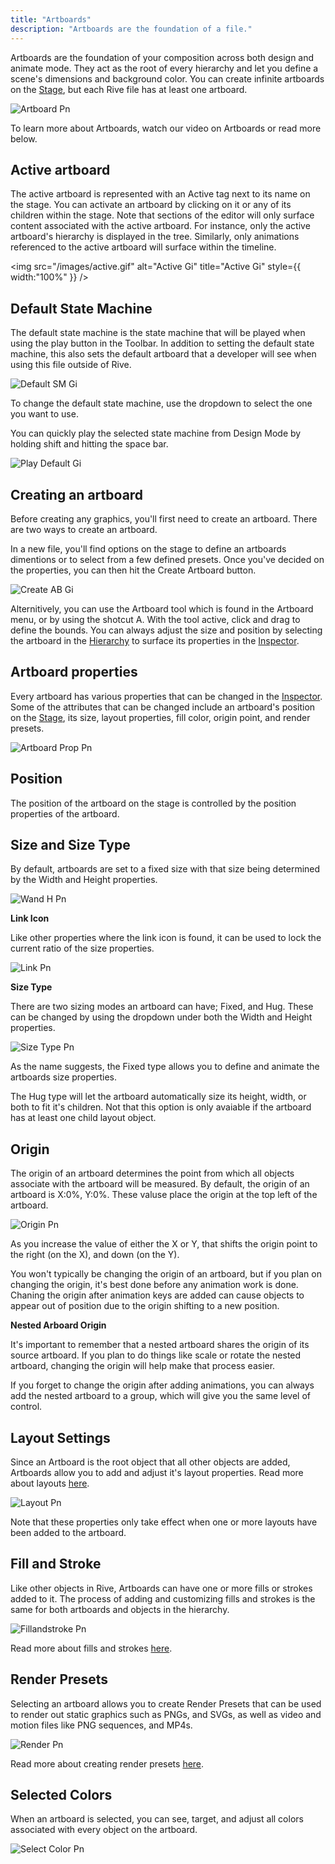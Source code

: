 ```yaml
---
title: "Artboards"
description: "Artboards are the foundation of a file."
---
```



Artboards are the foundation of your composition across both design and animate mode. They act as the root of every hierarchy and let you define a scene's dimensions and background color. You can create infinite artboards on the [Stage](../interface-overview/stage), but each Rive file has at least one artboard.

![Artboard Pn](/images/artboard.png)

To learn more about Artboards, watch our video on Artboards or read more below.

<YouTube id="AitX3lthC3I" />

## ​Active artboard

The active artboard is represented with an Active tag next to its name on the stage. You can activate an artboard by clicking on it or any of its children within the stage. Note that sections of the editor will only surface content associated with the active artboard. For instance, only the active artboard's hierarchy is displayed in the tree. Similarly, only animations referenced to the active artboard will surface within the timeline.

<img
  src="/images/active.gif"
  alt="Active Gi"
  title="Active Gi"
  style={{ width:"100%" }}
/>

## Default State Machine

The default state machine is the state machine that will be played when using the play button in the Toolbar. In addition to setting the default state machine, this also sets the default artboard that a developer will see when using this file outside of Rive.

![Default SM Gi](/images/defaultSM.gif)

To change the default state machine, use the dropdown to select the one you want to use.

You can quickly play the selected state machine from Design Mode by holding shift and hitting the space bar.

![Play Default Gi](/images/playDefault.gif)

## ​Creating an artboard

Before creating any graphics, you'll first need to create an artboard. There are two ways to create an artboard.

In a new file, you'll find options on the stage to define an artboards dimentions or to select from a few defined presets. Once you've decided on the properties, you can then hit the Create Artboard button.

![Create AB Gi](/images/create_AB.gif)

Alternitively, you can use the​ Artboard tool which is found in the Artboard menu, or by using the shotcut A. With the tool active, click and drag to define the bounds. You can always adjust the size and position by selecting the artboard in the [Hierarchy](../interface-overview/hierarchy) to surface its properties in the [Inspector](../interface-overview/inspector).

## Artboard properties

Every artboard has various properties that can be changed in the [Inspector](../interface-overview/inspector). Some of the attributes that can be changed include an artboard's position on the [Stage](../interface-overview/stage), its size, layout properties, fill color, origin point, and render presets.

![Artboard Prop Pn](/images/artboard_prop.png)

## **Position**

The position of the artboard on the stage is controlled by the position properties of the artboard.

## Size and Size Type

By default, artboards are set to a fixed size with that size being determined by the Width and Height properties.

![Wand H Pn](/images/WandH.png)

**Link Icon**

Like other properties where the link icon is found, it can be used to lock the current ratio of the size properties.

![Link Pn](/images/link.png)

**Size Type**

There are two sizing modes an artboard can have; Fixed, and Hug. These can be changed by using the dropdown under both the Width and Height properties.

![Size Type Pn](/images/size_type.png)

As the name suggests, the Fixed type allows you to define and animate the artboards size properties.

The Hug type will let the artboard automatically size its height, width, or both to fit it's children. Not that this option is only avaiable if the artboard has at least one child layout object.

## Origin

The origin of an artboard determines the point from which all objects associate with the artboard will be measured. By default, the origin of an artboard is X:0%, Y:0%. These valuse place the origin at the top left of the artboard.

![Origin Pn](/images/origin.png)

As you increase the value of either the X or Y, that shifts the origin point to the right (on the X), and down (on the Y).

You won't typically be changing the origin of an artboard, but if you plan on changing the origin, it's best done before any animation work is done. Chaning the origin after animation keys are added can cause objects to appear out of position due to the origin shifting to a new position.

**Nested Arboard Origin**

It's important to remember that a nested artboard shares the origin of its source artboard. If you plan to do things like scale or rotate the nested artboard, changing the origin will help make that process easier.

If you forget to change the origin after adding animations, you can always add the nested artboard to a group, which will give you the same level of control.

## Layout Settings

Since an Artboard is the root object that all other objects are added, Artboards allow you to add and adjust it's layout properties. Read more about layouts [here](https://rive.app/docs/editor/layouts/layouts-overview).

![Layout Pn](/images/layout.png)

Note that these properties only take effect when one or more layouts have been added to the artboard.

## Fill and Stroke

Like other objects in Rive, Artboards can have one or more fills or strokes added to it. The process of adding and customizing fills and strokes is the same for both artboards and objects in the hierarchy.

![Fillandstroke Pn](/images/fillandstroke.png)

Read more about fills and strokes [here](https://rive.app/docs/editor/fundamentals/fill-and-stroke).

## Render Presets

Selecting an artboard allows you to create Render Presets that can be used to render out static graphics such as PNGs, and SVGs, as well as video and motion files like PNG sequences, and MP4s.

![Render Pn](/images/render.png)

Read more about creating render presets [here](https://rive.app/docs/editor/exporting/exporting-for-video-and-static-design).

## Selected Colors

When an artboard is selected, you can see, target, and adjust all colors associated with every object on the artboard.

![Select Color Pn](/images/selectColor.png)